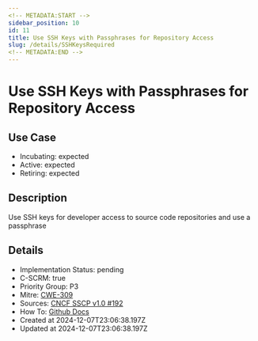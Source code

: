 ```yaml
---
<!-- METADATA:START -->
sidebar_position: 10
id: 11
title: Use SSH Keys with Passphrases for Repository Access
slug: /details/SSHKeysRequired
<!-- METADATA:END -->
---
```


<!-- TITLE:START -->
# Use SSH Keys with Passphrases for Repository Access
<!-- TITLE:END -->

## Use Case
<!-- LEVELS:START -->
- Incubating: expected
- Active: expected
- Retiring: expected
<!-- LEVELS:END -->

<!-- DESCRIPTION:START -->
## Description
Use SSH keys for developer access to source code repositories and use a passphrase
<!-- DESCRIPTION:END -->

<!-- DETAILS:START -->
## Details
- Implementation Status: pending
- C-SCRM: true
- Priority Group: P3
- Mitre: [CWE-309](https://cwe.mitre.org/data/definitions/309.html)
- Sources: [CNCF SSCP v1.0 #192](https://github.com/cncf/tag-security/blob/main/supply-chain-security/supply-chain-security-paper/sscsp.md#use-ssh-keys-to-provide-developers-access-to-source-code-repositories)
- How To: [Github Docs](https://docs.github.com/en/authentication/connecting-to-github-with-ssh/about-ssh)
- Created at 2024-12-07T23:06:38.197Z
- Updated at 2024-12-07T23:06:38.197Z
<!-- DETAILS:END -->
